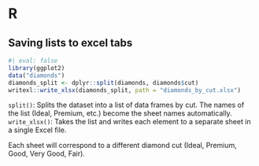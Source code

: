 # R

## Saving lists to excel tabs

```r
#| eval: false
library(ggplot2)
data("diamonds")
diamonds_split <- dplyr::split(diamonds, diamonds$cut)
writexl::write_xlsx(diamonds_split, path = "diamonds_by_cut.xlsx")
```

`split()`: Splits the dataset into a list of data frames by cut. The names of the list (Ideal, Premium, etc.) become the sheet names automatically.
`write_xlsx()`: Takes the list and writes each element to a separate sheet in a single Excel file.

Each sheet will correspond to a different diamond cut (Ideal, Premium, Good, Very Good, Fair).